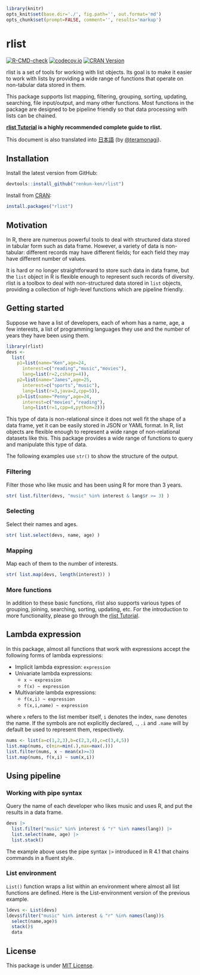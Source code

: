 ```r
library(knitr)
opts_knit$set(base.dir='./', fig.path='', out.format='md')
opts_chunk$set(prompt=FALSE, comment='', results='markup')
```

# rlist

<!-- badges: start -->
[![R-CMD-check](https://github.com/renkun-ken/rlist/workflows/R-CMD-check/badge.svg)](https://github.com/renkun-ken/rlist/actions)
<!-- badges: end -->
[![codecov.io](https://codecov.io/github/renkun-ken/rlist/coverage.svg?branch=master)](https://codecov.io/github/renkun-ken/rlist?branch=master)
[![CRAN Version](https://www.r-pkg.org/badges/version/rlist)](https://cran.r-project.org/package=rlist)

rlist is a set of tools for working with list objects. Its goal is to make it easier to work with lists by providing a wide range of functions that operate on non-tabular data stored in them.

This package supports list mapping, filtering, grouping, sorting, updating, searching, file input/output, and many other functions. Most functions in the package are designed to be pipeline friendly so that data processing with lists can be chained.

**[rlist Tutorial](https://renkun-ken.github.io/rlist-tutorial/) is a highly recommended complete guide to rlist.**

This document is also translated into  [日本語](https://github.com/renkun-ken/rlist/blob/master/README.ja.md) (by [@teramonagi](https://github.com/teramonagi)).

## Installation

Install the latest version from GitHub:

```r
devtools::install_github("renkun-ken/rlist")
```

Install from [CRAN](https://cran.r-project.org/package=rlist):

```r
install.packages("rlist")
```

## Motivation

In R, there are numerous powerful tools to deal with structured data stored in tabular form such as data frame. However, a variety of data is non-tabular: different records may have different fields; for each field they may have different number of values. 

It is hard or no longer straightforward to store such data in data frame, but the `list` object in R is flexible enough to represent such records of diversity. rlist is a toolbox to deal with non-structured data stored in `list` objects, providing a collection of high-level functions which are pipeline friendly.

## Getting started

Suppose we have a list of developers, each of whom has a name, age, a few interests, a list of programming languages they use and the number of years they have been using them.

```r
library(rlist)
devs <- 
  list(
    p1=list(name="Ken",age=24,
      interest=c("reading","music","movies"),
      lang=list(r=2,csharp=4)),
    p2=list(name="James",age=25,
      interest=c("sports","music"),
      lang=list(r=3,java=2,cpp=5)),
    p3=list(name="Penny",age=24,
      interest=c("movies","reading"),
      lang=list(r=1,cpp=4,python=2)))
```

This type of data is non-relational since it does not well fit the shape of a data frame,  yet it can be easily stored in JSON or YAML format. In R, list objects are flexible enough to represent a wide range of non-relational datasets like this. This package provides a wide range of functions to query and manipulate this type of data.

The following examples use `str()` to show the structure of the output.

### Filtering

Filter those who like music and has been using R for more than 3 years.

```r
str( list.filter(devs, "music" %in% interest & lang$r >= 3) )
```

### Selecting

Select their names and ages.

```r
str( list.select(devs, name, age) )
```

### Mapping

Map each of them to the number of interests.

```r
str( list.map(devs, length(interest)) )
```

### More functions

In addition to these basic functions, rlist also supports various types of grouping, joining, searching, sorting, updating, etc. For the introduction to more functionality, please go through the [rlist Tutorial](https://renkun-ken.github.io/rlist-tutorial/).

## Lambda expression

In this package, almost all functions that work with expressions accept the following forms of lambda expressions:

- Implicit lambda expression: `expression`
- Univariate lambda expressions: 
    * `x ~ expression`
    * `f(x) ~ expression`
- Multivariate lambda expressions:
    * `f(x,i) ~ expression`
    * `f(x,i,name) ~ expression`

where `x` refers to the list member itself, `i` denotes the index, `name` denotes the name. If the symbols are not explicitly declared, `.`, `.i` and `.name` will by default be used to represent them, respectively.

```r
nums <- list(a=c(1,2,3),b=c(2,3,4),c=c(3,4,5))
list.map(nums, c(min=min(.),max=max(.)))
list.filter(nums, x ~ mean(x)>=3)
list.map(nums, f(x,i) ~ sum(x,i))
```

## Using pipeline

### Working with pipe syntax

Query the name of each developer who likes music and uses R, and put the results in a data frame.

```r
devs |>
  list.filter("music" %in% interest & "r" %in% names(lang)) |>
  list.select(name, age) |>
  list.stack()
```

The example above uses the pipe syntax `|>` introduced in R 4.1 that chains commands in a fluent style.

### List environment

`List()` function wraps a list within an environment where almost all list functions are defined. Here is the List-environment version of the previous example.

```r
ldevs <- List(devs)
ldevs$filter("music" %in% interest & "r" %in% names(lang))$
  select(name,age)$
  stack()$
  data
```

## License

This package is under [MIT License](https://opensource.org/licenses/MIT).
